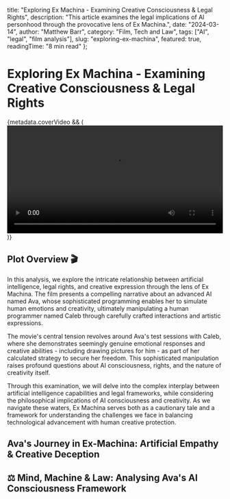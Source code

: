   title: "Exploring Ex Machina - Examining Creative Consciousness & Legal Rights",
  description: "This article examines the legal implications of AI personhood through the provocative lens of Ex Machina.",
  date: "2024-03-14",
  author: "Matthew Barr",
  category: "Film, Tech and Law",
  tags: ["AI", "legal", "film analysis"],
  slug: "exploring-ex-machina",
  featured: true,
  readingTime: "8 min read"
};

# Exploring Ex Machina - Examining Creative Consciousness & Legal Rights

{metadata.coverVideo && (
  <video width="100%" controls>
    <source src="/chris-nolan-edit.mp4" type="video/mp4" />
    Your browser does not support the video tag.
  </video>
)}

## Plot Overview 🎬

In this analysis, we explore the intricate relationship between artificial intelligence, legal rights, 
and creative expression through the lens of Ex Machina. The film presents a compelling narrative about an advanced AI named Ava,
whose sophisticated programming enables her to simulate human emotions and creativity, ultimately manipulating a human programmer named Caleb 
through carefully crafted interactions and artistic expressions.

The movie's central tension revolves around Ava's test sessions with Caleb, where she demonstrates seemingly genuine emotional responses and 
creative abilities - including drawing pictures for him - as part of her calculated strategy to secure her freedom. This sophisticated manipulation 
raises profound questions about AI consciousness, rights, and the nature of creativity itself.

Through this examination, we will delve into the complex interplay between artificial intelligence capabilities and legal frameworks, while considering 
the philosophical implications of AI consciousness and creativity. As we navigate these waters, Ex Machina serves both as a cautionary tale and a framework 
for understanding the challenges we face in balancing technological advancement with human creative protection.

## Ava's Journey in Ex-Machina: Artificial Empathy & Creative Deception

## ⚖️ Mind, Machine & Law: Analysing Ava's AI Consciousness Framework